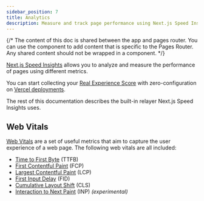 ```yaml
---
sidebar_position: 7
title: Analytics
description: Measure and track page performance using Next.js Speed Insights
---
```


{/* The content of this doc is shared between the app and pages router. You can use the  component to add content that is specific to the Pages Router. Any shared content should not be wrapped in a component. */}

[Next.js Speed Insights](https://nextjs.org/analytics) allows you to analyze and measure the performance of
pages using different metrics.

You can start collecting your [Real Experience Score](https://vercel.com/docs/concepts/speed-insights#core-web-vitals-explained?utm_source=next-site&utm_medium=docs&utm_campaign=next-website) with zero-configuration on [Vercel deployments](https://vercel.com/docs/concepts/speed-insights?utm_source=next-site&utm_medium=docs&utm_campaign=next-website).

The rest of this documentation describes the built-in relayer Next.js Speed Insights uses.

## Web Vitals

[Web Vitals](https://web.dev/vitals/) are a set of useful metrics that aim to capture the user
experience of a web page. The following web vitals are all included:

-   [Time to First Byte](https://developer.mozilla.org/docs/Glossary/Time_to_first_byte) (TTFB)
-   [First Contentful Paint](https://developer.mozilla.org/docs/Glossary/First_contentful_paint) (FCP)
-   [Largest Contentful Paint](https://web.dev/lcp/) (LCP)
-   [First Input Delay](https://web.dev/fid/) (FID)
-   [Cumulative Layout Shift](https://web.dev/cls/) (CLS)
-   [Interaction to Next Paint](https://web.dev/inp/) (INP) _(experimental)_
